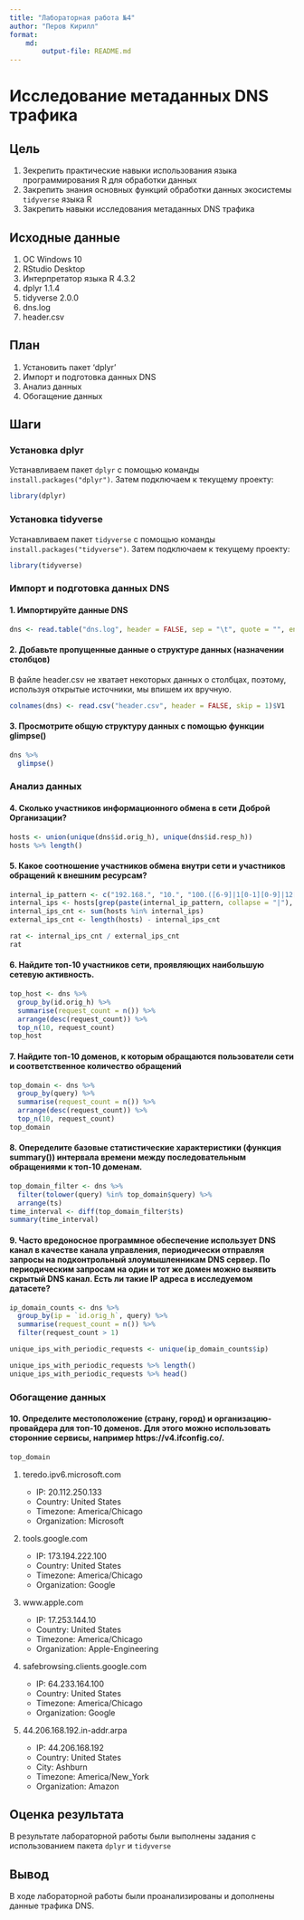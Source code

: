 ---
title: "Лабораторная работа №4"
author: "Перов Кирилл"
format: 
    md:
        output-file: README.md
---

# Исследование метаданных DNS трафика

## Цель

1.  Зекрепить практические навыки использования языка программирования R для обработки данных
2.  Закрепить знания основных функций обработки данных экосистемы `tidyverse` языка R
3.  Закрепить навыки исследования метаданных DNS трафика

## Исходные данные

1.  ОС Windows 10
2.  RStudio Desktop
3.  Интерпретатор языка R 4.3.2
4.  dplyr 1.1.4
5.  tidyverse 2.0.0
6.  dns.log
7.  header.csv

## План

1.  Установить пакет 'dplyr'
2.  Импорт и подготовка данных DNS
3.  Анализ данных
4.  Обогащение данных

## Шаги

### Установка dplyr

Устанавливаем пакет `dplyr` с помощью команды `install.packages("dplyr")`. Затем подключаем к текущему проекту:

```{r}
library(dplyr)
```

### Установка tidyverse

Устанавливаем пакет `tidyverse` с помощью команды `install.packages("tidyverse")`. Затем подключаем к текущему проекту:

```{r}
library(tidyverse)
```

### Импорт и подготовка данных DNS

#### 1. Импортируйте данные DNS

```{r}
dns <- read.table("dns.log", header = FALSE, sep = "\t", quote = "", encoding="UTF-8")
```

#### 2. Добавьте пропущенные данные о структуре данных (назначении столбцов)

В файле header.csv не хватает некоторых данных о столбцах, поэтому, используя открытые источники, мы впишем их вручную.

```{r}
colnames(dns) <- read.csv("header.csv", header = FALSE, skip = 1)$V1
```

#### 3. Просмотрите общую структуру данных с помощью функции glimpse()

```{r}
dns %>%
  glimpse()
```

### Анализ данных

#### 4. Сколько участников информационного обмена в сети Доброй Организации?

```{r}
hosts <- union(unique(dns$id.orig_h), unique(dns$id.resp_h))
hosts %>% length()
```

#### 5. Какое соотношение участников обмена внутри сети и участников обращений к внешним ресурсам?

```{r}
internal_ip_pattern <- c("192.168.", "10.", "100.([6-9]|1[0-1][0-9]|12[0-7]).", "172.((1[6-9])|(2[0-9])|(3[0-1])).")
internal_ips <- hosts[grep(paste(internal_ip_pattern, collapse = "|"), hosts)]
internal_ips_cnt <- sum(hosts %in% internal_ips)
external_ips_cnt <- length(hosts) - internal_ips_cnt

rat <- internal_ips_cnt / external_ips_cnt
rat
```

#### 6. Найдите топ-10 участников сети, проявляющих наибольшую сетевую активность.

```{r}
top_host <- dns %>%
  group_by(id.orig_h) %>%
  summarise(request_count = n()) %>%
  arrange(desc(request_count)) %>%
  top_n(10, request_count)
top_host
```

#### 7. Найдите топ-10 доменов, к которым обращаются пользователи сети и соответственное количество обращений

```{r}
top_domain <- dns %>%
  group_by(query) %>%
  summarise(request_count = n()) %>%
  arrange(desc(request_count)) %>%
  top_n(10, request_count)
top_domain
```

#### 8. Опеределите базовые статистические характеристики (функция summary()) интервала времени между последовательным обращениями к топ-10 доменам.

```{r}
top_domain_filter <- dns %>% 
  filter(tolower(query) %in% top_domain$query) %>%
  arrange(ts)
time_interval <- diff(top_domain_filter$ts)
summary(time_interval)
```

#### 9. Часто вредоносное программное обеспечение использует DNS канал в качестве канала управления, периодически отправляя запросы на подконтрольный злоумышленникам DNS сервер. По периодическим запросам на один и тот же домен можно выявить скрытый DNS канал. Есть ли такие IP адреса в исследуемом датасете?

```{r}
ip_domain_counts <- dns %>%
  group_by(ip = `id.orig_h`, query) %>%
  summarise(request_count = n()) %>%
  filter(request_count > 1)
```

```{r}
unique_ips_with_periodic_requests <- unique(ip_domain_counts$ip)

unique_ips_with_periodic_requests %>% length()
unique_ips_with_periodic_requests %>% head()
```

### Обогащение данных

#### 10. Определите местоположение (страну, город) и организацию-провайдера для топ-10 доменов. Для этого можно использовать сторонние сервисы, например https://v4.ifconfig.co/.

```{r}
top_domain
```

1.  teredo.ipv6.microsoft.com

    -   IP: 20.112.250.133
    -   Country: United States
    -   Timezone: America/Chicago
    -   Organization: Microsoft

2.  tools.google.com

    -   IP: 173.194.222.100
    -   Country: United States
    -   Timezone: America/Chicago
    -   Organization: Google

3.  www.apple.com

    -   IP: 17.253.144.10
    -   Country: United States
    -   Timezone: America/Chicago
    -   Organization: Apple-Engineering

4.  safebrowsing.clients.google.com

    -   IP: 64.233.164.100
    -   Country: United States
    -   Timezone: America/Chicago
    -   Organization: Google

5.  44.206.168.192.in-addr.arpa

    -   IP: 44.206.168.192
    -   Country: United States
    -   City: Ashburn
    -   Timezone: America/New_York
    -   Organization: Amazon

## Оценка результата

В результате лабораторной работы были выполнены задания с использованием пакета `dplyr` и `tidyverse`

## Вывод

В ходе лабораторной работы были проанализированы и дополнены данные трафика DNS.
